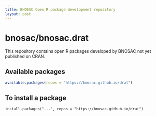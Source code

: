 ```yaml
---
title: BNOSAC Open R package development repository
layout: post
---
```


# bnosac/bnosac.drat

This repository contains open R packages developed by BNOSAC not yet published on CRAN.

## Available packages

```r
available.packages(repos = "https://bnosac.github.io/drat")
``` 

## To install a package

```
install.packages("...", repos = "https://bnosac.github.io/drat")
``` 
